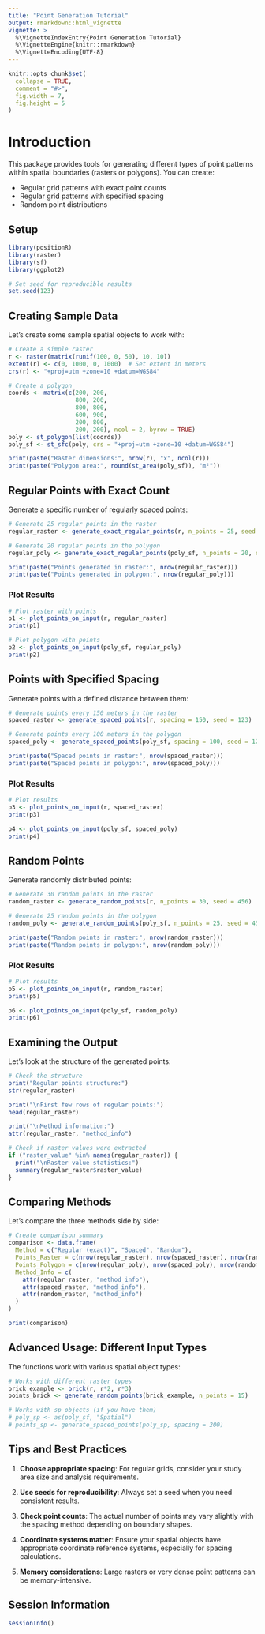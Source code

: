 ```yaml
---
title: "Point Generation Tutorial"
output: rmarkdown::html_vignette
vignette: >
  %\VignetteIndexEntry{Point Generation Tutorial}
  %\VignetteEngine{knitr::rmarkdown}
  %\VignetteEncoding{UTF-8}
---
```


```r
knitr::opts_chunk$set(
  collapse = TRUE,
  comment = "#>",
  fig.width = 7,
  fig.height = 5
)
```

# Introduction

This package provides tools for generating different types of point patterns within spatial boundaries (rasters or polygons). You can create:

- Regular grid patterns with exact point counts
- Regular grid patterns with specified spacing
- Random point distributions

## Setup

```r
library(positionR)  
library(raster)
library(sf)
library(ggplot2)

# Set seed for reproducible results
set.seed(123)
```

## Creating Sample Data

Let's create some sample spatial objects to work with:

```r
# Create a simple raster
r <- raster(matrix(runif(100, 0, 50), 10, 10))
extent(r) <- c(0, 1000, 0, 1000)  # Set extent in meters
crs(r) <- "+proj=utm +zone=10 +datum=WGS84"

# Create a polygon
coords <- matrix(c(200, 200,
                   800, 200,
                   800, 800,
                   600, 900,
                   200, 800,
                   200, 200), ncol = 2, byrow = TRUE)
poly <- st_polygon(list(coords))
poly_sf <- st_sfc(poly, crs = "+proj=utm +zone=10 +datum=WGS84")

print(paste("Raster dimensions:", nrow(r), "x", ncol(r)))
print(paste("Polygon area:", round(st_area(poly_sf)), "m²"))
```

## Regular Points with Exact Count

Generate a specific number of regularly spaced points:

```r
# Generate 25 regular points in the raster
regular_raster <- generate_exact_regular_points(r, n_points = 25, seed = 123)

# Generate 20 regular points in the polygon
regular_poly <- generate_exact_regular_points(poly_sf, n_points = 20, seed = 123)

print(paste("Points generated in raster:", nrow(regular_raster)))
print(paste("Points generated in polygon:", nrow(regular_poly)))
```

### Plot Results

```r
# Plot raster with points
p1 <- plot_points_on_input(r, regular_raster)
print(p1)

# Plot polygon with points
p2 <- plot_points_on_input(poly_sf, regular_poly)
print(p2)
```

## Points with Specified Spacing

Generate points with a defined distance between them:

```r
# Generate points every 150 meters in the raster
spaced_raster <- generate_spaced_points(r, spacing = 150, seed = 123)

# Generate points every 100 meters in the polygon
spaced_poly <- generate_spaced_points(poly_sf, spacing = 100, seed = 123)

print(paste("Spaced points in raster:", nrow(spaced_raster)))
print(paste("Spaced points in polygon:", nrow(spaced_poly)))
```

### Plot Results

```r
# Plot results
p3 <- plot_points_on_input(r, spaced_raster)
print(p3)

p4 <- plot_points_on_input(poly_sf, spaced_poly)
print(p4)
```

## Random Points

Generate randomly distributed points:

```r
# Generate 30 random points in the raster
random_raster <- generate_random_points(r, n_points = 30, seed = 456)

# Generate 25 random points in the polygon
random_poly <- generate_random_points(poly_sf, n_points = 25, seed = 456)

print(paste("Random points in raster:", nrow(random_raster)))
print(paste("Random points in polygon:", nrow(random_poly)))
```

### Plot Results

```r
# Plot results
p5 <- plot_points_on_input(r, random_raster)
print(p5)

p6 <- plot_points_on_input(poly_sf, random_poly)
print(p6)
```

## Examining the Output

Let's look at the structure of the generated points:

```r
# Check the structure
print("Regular points structure:")
str(regular_raster)

print("\nFirst few rows of regular points:")
head(regular_raster)

print("\nMethod information:")
attr(regular_raster, "method_info")

# Check if raster values were extracted
if ("raster_value" %in% names(regular_raster)) {
  print("\nRaster value statistics:")
  summary(regular_raster$raster_value)
}
```

## Comparing Methods

Let's compare the three methods side by side:

```r
# Create comparison summary
comparison <- data.frame(
  Method = c("Regular (exact)", "Spaced", "Random"),
  Points_Raster = c(nrow(regular_raster), nrow(spaced_raster), nrow(random_raster)),
  Points_Polygon = c(nrow(regular_poly), nrow(spaced_poly), nrow(random_poly)),
  Method_Info = c(
    attr(regular_raster, "method_info"),
    attr(spaced_raster, "method_info"), 
    attr(random_raster, "method_info")
  )
)

print(comparison)
```

## Advanced Usage: Different Input Types

The functions work with various spatial object types:

```r
# Works with different raster types
brick_example <- brick(r, r*2, r*3)
points_brick <- generate_random_points(brick_example, n_points = 15)

# Works with sp objects (if you have them)
# poly_sp <- as(poly_sf, "Spatial")
# points_sp <- generate_spaced_points(poly_sp, spacing = 200)
```

## Tips and Best Practices

1. **Choose appropriate spacing**: For regular grids, consider your study area size and analysis requirements.

2. **Use seeds for reproducibility**: Always set a seed when you need consistent results.

3. **Check point counts**: The actual number of points may vary slightly with the spacing method depending on boundary shapes.

4. **Coordinate systems matter**: Ensure your spatial objects have appropriate coordinate reference systems, especially for spacing calculations.

5. **Memory considerations**: Large rasters or very dense point patterns can be memory-intensive.

## Session Information

```r
sessionInfo()
```
